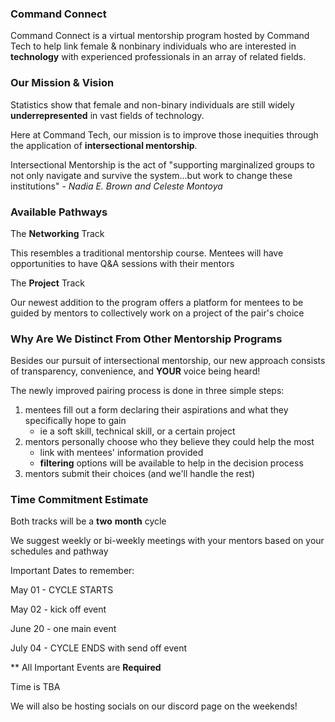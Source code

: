 

### Command Connect

Command Connect is a virtual mentorship program hosted by Command Tech to help link female & nonbinary individuals who are interested in **technology** with experienced professionals in an array of related fields.

### Our Mission & Vision

Statistics show that female and non-binary individuals are still widely **underrepresented** in vast fields of technology.

Here at Command Tech, our mission is to improve those inequities through the application of **intersectional mentorship**.

Intersectional Mentorship is the act of "supporting marginalized groups to not only navigate and survive the system...but work to change these institutions" _- Nadia E. Brown and Celeste Montoya_

### Available Pathways

The **Networking** Track

This resembles a traditional mentorship course. Mentees will have opportunities to have Q&A sessions with their mentors

The **Project** Track

Our newest addition to the program offers a platform for mentees to be guided by mentors to collectively work on a project of the pair's choice

### Why Are We Distinct From Other Mentorship Programs

Besides our pursuit of intersectional mentorship, our new approach consists of transparency, convenience, and **YOUR** voice being heard!

The newly improved pairing process is done in three simple steps:

1. mentees fill out a form declaring their aspirations and what they specifically hope to gain
   - ie a soft skill, technical skill, or a certain project
2. mentors personally choose who they believe they could help the most
   - link with mentees' information provided
   - **filtering** options will be available to help in the decision process
3. mentors submit their choices (and we'll handle the rest)

### Time Commitment Estimate

Both tracks will be a **two** **month** cycle

We suggest weekly or bi-weekly meetings with your mentors based on your schedules and pathway

Important Dates to remember:

May 01 - CYCLE STARTS

May 02 - kick off event

June 20 - one main event

July 04 - CYCLE ENDS with send off event

** All Important Events are **Required**

Time is TBA

We will also be hosting socials on our discord page on the weekends!
